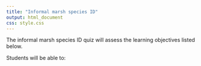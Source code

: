 ```yaml
---
title: "Informal marsh species ID"
output: html_document
css: style.css
---
```


The informal marsh species ID quiz will assess the learning objectives listed below.

Students will be able to:
